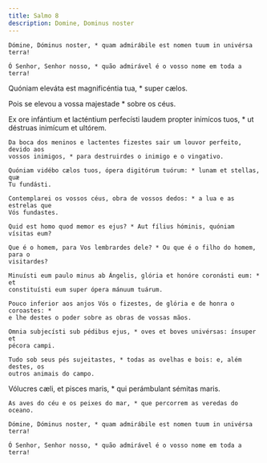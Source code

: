 ```yaml
---
title: Salmo 8
description: Domine, Dominus noster
---
```


<div class="side-by-side not-content">

    Dómine, Dóminus noster, * quam admirábile est nomen tuum in univérsa terra!

    Ó Senhor, Senhor nosso, * quão admirável é o vosso nome em toda a terra!

Quóniam eleváta est magnificéntia tua, \* super cælos.</span>

Pois se elevou a vossa majestade \* sobre os céus.

  <span>
    Ex ore infántium et lacténtium perfecísti laudem propter inimícos tuos, * ut
    déstruas inimícum et ultórem.
 
    Da boca dos meninos e lactentes fizestes sair um louvor perfeito, devido aos
    vossos inimigos, * para destruirdes o inimigo e o vingativo.
 
    Quóniam vidébo cælos tuos, ópera digitórum tuórum: * lunam et stellas, quæ
    Tu fundásti.
 
    Contemplarei os vossos céus, obra de vossos dedos: * a lua e as estrelas que
    Vós fundastes.
 
    Quid est homo quod memor es ejus? * Aut fílius hóminis, quóniam vísitas eum?
 
    Que é o homem, para Vos lembrardes dele? * Ou que é o filho do homem, para o
    visitardes?
 
    Minuísti eum paulo minus ab Ángelis, glória et honóre coronásti eum: * et
    constituísti eum super ópera mánuum tuárum.
 
    Pouco inferior aos anjos Vós o fizestes, de glória e de honra o coroastes: *
    e lhe destes o poder sobre as obras de vossas mãos.
 
    Omnia subjecísti sub pédibus ejus, * oves et boves univérsas: ínsuper et
    pécora campi.
 
    Tudo sob seus pés sujeitastes, * todas as ovelhas e bois: e, além destes, os
    outros animais do campo.

Vólucres cæli, et pisces maris, \* qui perámbulant sémitas maris.

    As aves do céu e os peixes do mar, * que percorrem as veredas do oceano.

    Dómine, Dóminus noster, * quam admirábile est nomen tuum in univérsa terra!

    Ó Senhor, Senhor nosso, * quão admirável é o vosso nome em toda a terra!

</div>
